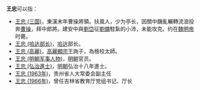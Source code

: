 '''王忠'''可以指：
* [[王忠_(三国)|王忠 (三国)]]，東漢末年曹操將領。扶風人，少为亭长，因關中饑亂輾轉流浪投奔[[曹操|曹操]]，拜中郎將。建安中與[[刘岱_(沛国)|劉岱]]征[[劉備|劉備]]駐紮的小沛，未能攻克。约在[[曹叡|魏明帝]]时薨。
* [[王忠_(哈达部长)|王忠 (哈达部长)]]，[[哈达_(海西女真)|哈达]]部长。
* [[王忠_(高麗)|王忠 (高麗)]]，[[高麗顯宗|高麗顯宗]]王詢子，為檢校太師。
* [[王忠_(明朝军事人物)|王忠 (明朝军事人物)]]，[[明朝|明朝]]官员。
* [[王忠_(弘治進士)|王忠 (弘治進士)]]，[[明朝|明朝]]弘治十八年進士。
* [[王忠_(1963年)|王忠 (1963年)]]，贵州省人大常委会副主任
* [[王忠_(1966年)|王忠 (1966年)]]，曾任吉林省教育厅党组书记、厅长
{{消歧义|cat=二字王姓人名消歧義|zhong}}